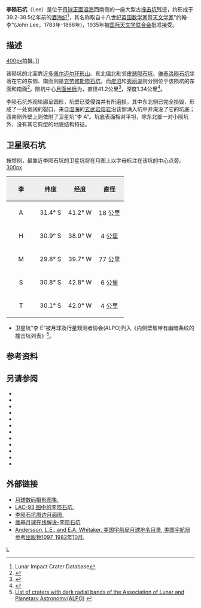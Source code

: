 {{lunar crater data|
 image=Normal Lee LO-IV-142H LTVT.jpg|240px|
 caption=月球轨道器4号拍摄的图像|
 latitude=30.66|
 N_or_S=S|
 longitude=40.76|
 E_or_W=W|
 diameter=41.2公里|
 depth=1.34公里|
 colong=41|
 eponym=约翰·李}}
'''李陨石坑'''（Lee）是位于[[月球正面|月球正面]][[湿海|湿海]]西南侧的一座大型古[[撞击坑|撞击坑]]残迹，约形成于39.2-38.5亿年前的[[酒海纪|酒海纪]]<ref name=LICD>Lunar Impact Crater Database</ref>，其名称取自十八世纪[[英国|英国]][[数学家|数学家]]暨[[天文学家|天文学家]]"约翰·李"(John Lee，1783年-1866年)，1935年被[[国际天文学联合会|国际天文学联合会]]批准接受。

==描述== 
[[image:Doppelmayer_-_LROC_-_WAC.JPG|400px]]拍摄。]]

该陨坑的北面靠近[[多佩尔迈尔环形山|多佩尔迈尔环形山]]、东北偏北毗邻[[皮瑟陨石坑|皮瑟陨石坑]]、[[维泰洛陨石坑|维泰洛陨石坑]]坐落在它的东侧、南面则是[[克劳修斯陨石坑|克劳修斯陨石坑]]。而[[疫沼|疫沼]]和[[秀丽湖|秀丽湖]]则分别位于该陨坑的东面和南面<ref>{{Cite web |url=http://planetarynames.wr.usgs.gov/images/Lunar/lac_93_lo.pdf |title=Crater Lee on LAC-93 map. |access-date=2016-10-18 |archive-date=2013-02-20 |archive-url=https://web.archive.org/web/20130220194241/http://planetarynames.wr.usgs.gov/images/Lunar/lac_93_lo.pdf |dead-url=no }}</ref>。陨坑中心[[月面坐标|月面坐标]]为{{Coord|30.66|S|40.76|W|globe:Moon|nogoogle=1|noosm=1}}，直径41.2公里<ref name="IAU">{{Cite web |url=http://planetarynames.wr.usgs.gov/Feature/3328 |title=Directory of the International Astronomical Union |access-date=2016-10-18 |archive-date=2019-08-12 |archive-url=https://web.archive.org/web/20190812203717/https://planetarynames.wr.usgs.gov/Feature/3328 |dead-url=no }}</ref>，深度1.34公里<ref>{{Cite web |url=http://fisherka.csolutionshosting.net/astronote/plan/craterdepth/html/CraterDepthFeatureNameWestfall.html |title=John E. Westfall's Atlas of the Lunar Terminator, Cambridge Univ. Press (2000) |access-date=2016-10-18 |archive-date=2014-12-18 |archive-url=https://archive.today/20141218234310/http://fisherka.csolutionshosting.net/astronote/plan/craterdepth/html/CraterDepthFeatureNameWestfall.html |dead-url=no }}</ref>。

李陨石坑外观轮廓呈圆形，坑壁已受侵蚀并有所磨损，其中东北侧已完全损毁，形成了一处宽阔的裂口，来自[[湿海|湿海]]的[[玄武岩|玄武岩]][[熔岩|熔岩]]沿该侧涌入坑中并淹没了它的坑底；西南侧外壁上则依附了卫星坑"李 A"。坑底表面相对平坦，除东北部一对小陨坑外，没有其它典型的地貌结构特征。

==卫星陨石坑==
按惯例，最靠近李陨石坑的卫星坑将在月图上以字母标注在该坑的中心点旁。
[[image:Lee_sattelite_craters_map.jpg|300px]]

{| class="wikitable"
!width="25%" style="background:#eeeeee;" |李
!width="25%" style="background:#eeeeee;" |纬度
!width="25%" style="background:#eeeeee;" |经度
!width="25%" style="background:#eeeeee;" |直径
|-
|align="center"|A
|align="center"|31.4° S
|align="center"|41.2° W
|align="center"|18 公里
|-
|align="center"|H
|align="center"|30.9° S
|align="center"|38.9° W
|align="center"|4 公里
|-
|align="center"|M
|align="center"|29.8° S
|align="center"|39.7° W
|align="center"|77 公里
|-
|align="center"|S
|align="center"|30.8° S
|align="center"|42.8° W
|align="center"|6 公里
|-
|align="center"|T
|align="center"|30.1° S
|align="center"|42.0° W
|align="center"|4 公里
|}{{clear}}
* 卫星坑"李 E"被月球及行星观测者协会(ALPO)列入《内侧壁坡带有幽暗条纹的撞击坑列表》<ref>[http://www.zone-vx.com/alpo-bcp-longlist.pdf List of craters with dark radial bands of the Association of Lunar and Planetary Astronomy(ALPO)] {{webarchive|url=https://web.archive.org/web/20131203025135/http://www.zone-vx.com/alpo-bcp-longlist.pdf |date=2013-12-03 }}</ref>。

==参考资料==
{{Reflist}}

==另请参阅==
* {{cite book
  | last1 = Andersson
  | first1 = L. E.
  | last2 = Whitaker
  | first2 = E. A.
  | authorlink2 = Ewen Whitaker
  | date = 1982
  | title = [[NASA|NASA]] Catalogue of Lunar Nomenclature
  | publisher = NASA RP-1097
  | ref = harv
  }}
* {{cite web
  | last = Blue
  | first = Jennifer
  | date = July 25, 2007
  | title = Gazetteer of Planetary Nomenclature
  | publisher = [[United_States_Geological_Survey|USGS]]
  | url = http://planetarynames.wr.usgs.gov/
  | accessdate = 2007-08-05
  | ref = harv
  | archive-date = 2018-12-25
  | archive-url = https://web.archive.org/web/20181225170157/https://planetarynames.wr.usgs.gov/
  | dead-url = no
  }}
* {{cite book
  | last1 = Bussey
  | first1 = B.
  | authorlink1 = Ben Bussey
  | last2 = Spudis
  | first2 = P.
  | authorlink2 = Paul Spudis
  | date = 2004
  | title = The Clementine Atlas of the Moon
  | publisher = Cambridge University Press
  | location = New York
  | isbn = 978-0-521-81528-4
  | ref = harv
  }}
* {{cite book
  | last1 = Cocks
  | first1 = Elijah E.
  | last2 = Cocks
  | first2 = Josiah C.
  | date = 1995
  | title = Who's Who on the Moon: A Biographical Dictionary of Lunar Nomenclature
  | url = https://archive.org/details/isbn_9780936389271
  | publisher = Tudor Publishers
  | isbn = 978-0-936389-27-1
  | ref = harv
  }}
* {{cite web
  | last = McDowell
  | first = Jonathan
  | date = July 15, 2007
  | url = http://host.planet4589.org/astro/lunar/
  | title = Lunar Nomenclature
  | publisher = Jonathan's Space Report
  | accessdate = 2007-10-24
  | ref = harv
  | archive-date = 2019-06-21
  | archive-url = https://web.archive.org/web/20190621012337/http://host.planet4589.org/astro/lunar/
  | dead-url = no
  }}
* {{cite journal| last1 = Menzel| first1 = D. H.| last2 = Minnaert| first2 = M.| last3 = Levin| first3 = B.| last4 = Dollfus| first4 = A.| last5 = Bell| first5 = B.| title = Report on Lunar Nomenclature by the Working Group of Commission 17 of the IAU| doi = 10.1007/BF00171763| journal = Space Science Reviews| volume = 12| issue = 2| pages = 136–186| date = 1971| bibcode = 1971SSRv...12..136M| ref = harv}}
* {{cite book
  | first = Patrick
  | last = Moore
  | authorlink = Patrick Moore
  | date = 2001
  | title = On the Moon
  | url = https://archive.org/details/patrickmooreonmo00patr
  | publisher = Sterling Publishing Co.
  | isbn = 978-0-304-35469-6
  | ref = harv
  }}
* {{cite book
  | first = Fred W.
  | last = Price
  | date = 1988
  | title = The Moon Observer's Handbook
  | publisher = Cambridge University Press
  | isbn = 978-0-521-33500-3
  | ref = harv
  }}
* {{cite book
  | last = Rükl
  | first = Antonín
  | authorlink = Antonín Rükl
  | date = 1990
  | title = Atlas of the Moon
  | publisher = Kalmbach Books
  | isbn = 978-0-913135-17-4
  | ref = harv
  }}
* {{cite book
  | last = Webb
  | first = Rev. T. W.
  | authorlink = Thomas William Webb
  | date = 1962
  | title = Celestial Objects for Common Telescopes
  | url = https://archive.org/details/celestialobjects00webb
  | edition = 6th revised
  | publisher = Dover
  | isbn = 978-0-486-20917-3
  | ref = harv
  }}
* {{cite book
  | first = Ewen A.
  | last = Whitaker
  | authorlink = Ewen Whitaker
  | date = 1999
  | title = Mapping and Naming the Moon
  | publisher = Cambridge University Press
  | isbn = 978-0-521-62248-6
  | ref = harv
  }}
* {{cite book
  | first = Peter T.
  | last = Wlasuk
  | date = 2000
  | title = Observing the Moon
  | publisher = Springer
  | isbn = 978-1-85233-193-1
  | ref = harv
 }}

==外部链接==
*[http://www.lpi.usra.edu/resources/lunar_orbiter/bin/srch_nam.shtml?Lee%7C0 月球数码摄影图集.] {{Wayback|url=http://www.lpi.usra.edu/resources/lunar_orbiter/bin/srch_nam.shtml?Lee%7C0 |date=20201127014203 }}
*[http://www.lpi.usra.edu/resources/mapcatalog/LAC/lac93/ LAC-93 图中的李陨石坑.] {{Wayback|url=http://www.lpi.usra.edu/resources/mapcatalog/LAC/lac93/ |date=20160905061431 }}
*[http://www.lpi.usra.edu/resources/mapcatalog/usgs/I495/ 李陨石坑周边月面图.] {{Wayback|url=http://www.lpi.usra.edu/resources/mapcatalog/usgs/I495/ |date=20160905061416 }}
*[http://the-moon.wikispaces.com/Lee 维基月球在线解说-李陨石坑] {{Wayback|url=http://the-moon.wikispaces.com/Lee |date=20180530174731 }}
* [http://planet4589.org/astro/lunar/RP-1097.pdf Andersson, L.E., and E.A. Whitaker, 美国宇航局月球地名目录, 美国宇航局参考出版物1097, 1982年10月.] {{Wayback|url=http://planet4589.org/astro/lunar/RP-1097.pdf |date=20141006125838 }}

[[Category:月球环形山|L]]
{{月球環形山 (L-N)}}